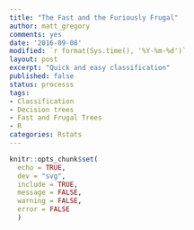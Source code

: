 ```yaml
---
title: "The Fast and the Furiously Frugal"
author: matt_gregory
comments: yes
date: '2016-09-08'
modified: `r format(Sys.time(), '%Y-%m-%d')`
layout: post
excerpt: "Quick and easy classification"
published: false
status: processs
tags:
- Classification
- Decision trees
- Fast and Frugal Trees
- R
categories: Rstats
---
```


```r
knitr::opts_chunk$set(
  echo = TRUE,
  dev = "svg",
  include = TRUE,
  message = FALSE,
  warning = FALSE,
  error = FALSE
  )

```
